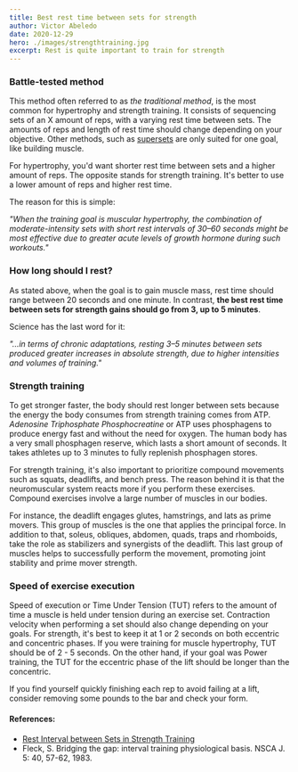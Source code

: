 ```yaml
---
title: Best rest time between sets for strength
author: Victor Abeledo
date: 2020-12-29
hero: ./images/strengthtraining.jpg
excerpt: Rest is quite important to train for strength
---
```



### Battle-tested method
This method often referred to as _the traditional method_, is the most common for hypertrophy and strength training. It consists of sequencing sets of an X amount of reps, with a varying rest time between sets.
The amounts of reps and length of rest time should change depending on your objective.
Other methods, such as [supersets](https://aaptiv.com/magazine/supersets) are only suited for one goal, like building muscle.

For hypertrophy, you'd want shorter rest time between sets and a higher amount of reps.
The opposite stands for strength training. It's better to use a lower amount of reps and higher rest time.

The reason for this is simple:

_"When the training goal is muscular hypertrophy, the combination of moderate-intensity sets with short rest intervals of 30–60 seconds might be most effective due to greater acute levels of growth hormone during such workouts."_

### How long should I rest?
As stated above, when the goal is to gain muscle mass, rest time should range between 20 seconds and one minute.
In contrast, **the best rest time between sets for strength gains should go from 3, up to 5 minutes**.

Science has the last word for it:

_"...in terms of chronic adaptations, resting 3–5 minutes between sets produced greater increases in absolute strength, due to higher intensities and volumes of training."_


### Strength training
To get stronger faster, the body should rest longer between sets because the energy the body consumes from strength training comes from ATP.
_Adenosine Triphosphate Phosphocreatine_ or ATP uses phosphagens to produce energy fast and without the need for oxygen. The human body has a very small phosphagen reserve, which lasts a short amount of seconds. It takes athletes up to 3 minutes to fully replenish phosphagen stores.

For strength training, it's also important to prioritize compound movements such as squats, deadlifts, and bench press.
The reason behind it is that the neuromuscular system reacts more if you perform these exercises.
Compound exercises involve a large number of muscles in our bodies.

For instance, the deadlift engages glutes, hamstrings, and lats as prime movers. This group of muscles is the one that applies the principal force.
In addition to that, soleus, obliques, abdomen, quads, traps and rhomboids, take the role as stabilizers and synergists of the deadlift.
This last group of muscles helps to successfully perform the movement, promoting joint stability and prime mover strength.

### Speed of exercise execution
Speed of execution or Time Under Tension (TUT) refers to the amount of time a muscle is held under tension during an exercise set.
Contraction velocity when performing a set should also change depending on your goals.
For strength, it's best to keep it at 1 or 2 seconds on both eccentric and concentric phases.
If you were training for muscle hypertrophy, TUT should be of 2 - 5 seconds.
On the other hand, if your goal was Power training, the TUT for the eccentric phase of the lift should be longer than the concentric.

If you find yourself quickly finishing each rep to avoid failing at a lift, consider removing some pounds to the bar and check your form.

#### References:
- [Rest Interval between Sets in Strength Training](https://pubmed.ncbi.nlm.nih.gov/19691365/)
- Fleck, S. Bridging the gap: interval training physiological basis. NSCA J. 5: 40, 57-62, 1983.